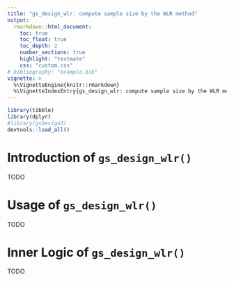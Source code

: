 ```yaml
---
title: "gs_design_wlr: compute sample size by the WLR method"
output:
  rmarkdown::html_document:
    toc: true
    toc_float: true
    toc_depth: 2
    number_sections: true
    highlight: "textmate"
    css: "custom.css"
# bibliography: "example.bib"
vignette: >
  %\VignetteEngine{knitr::rmarkdown}
  %\VignetteIndexEntry{gs_design_wlr: compute sample size by the WLR method}
---
```


```r
library(tibble)
library(dplyr)
#library(gsDesign2)
devtools::load_all()
```

# Introduction of `gs_design_wlr()`

TODO

# Usage of `gs_design_wlr()`

TODO

# Inner Logic of `gs_design_wlr()`

TODO